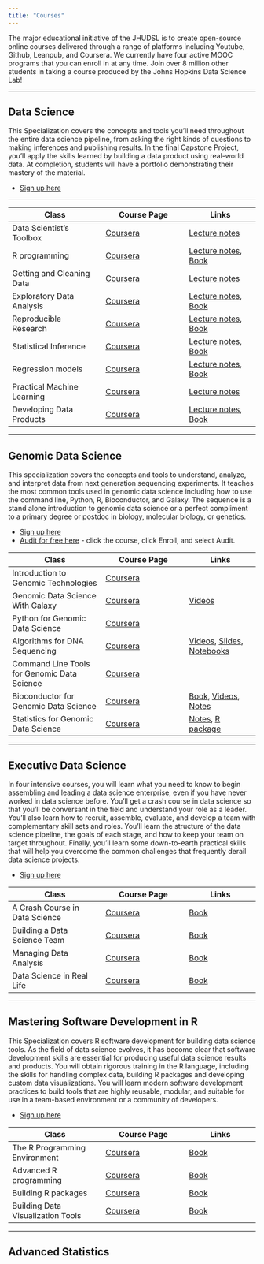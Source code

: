 ```yaml
---
title: "Courses"
---
```


The major educational initiative of the JHUDSL is to create open-source online courses delivered through a range of platforms including Youtube, Github, Leanpub, and Coursera. 
We currently have four active MOOC programs that you can enroll in at any time. Join over 8 million other students in taking a course produced by the Johns Hopkins Data Science Lab!

-----

## Data Science

This Specialization covers the concepts and tools you'll need throughout the entire data science pipeline, from asking the right kinds of questions to making inferences and publishing results. In the final Capstone Project, you’ll apply the skills learned by building a data product using real-world data. At completion, students will have a portfolio demonstrating their mastery of the material. 

* [Sign up here](https://www.coursera.org/specializations/jhu-data-science/1)

----


Class | Course Page | Links
---------------------|-------------------|----------------
Data Scientist's Toolbox | [Coursera](https://www.coursera.org/learn/data-scientists-tools) | [Lecture notes](https://github.com/DataScienceSpecialization/courses/tree/master/01_DataScientistToolbox)
R programming | [Coursera](https://www.coursera.org/learn/r-programming) | [Lecture notes](https://github.com/DataScienceSpecialization/courses/tree/master/02_RProgramming), [Book](https://leanpub.com/rprogramming)
Getting and Cleaning Data | [Coursera](https://www.coursera.org/learn/data-cleaning) |  [Lecture notes](https://github.com/DataScienceSpecialization/courses/tree/master/03_GettingData)
Exploratory Data Analysis | [Coursera](https://www.coursera.org/learn/exploratory-data-analysis) |  [Lecture notes](https://github.com/DataScienceSpecialization/courses/tree/master/04_ExploratoryAnalysis), [Book](https://leanpub.com/exdata)
Reproducible Research | [Coursera](https://www.coursera.org/learn/reproducible-research) |  [Lecture notes](https://github.com/DataScienceSpecialization/courses/tree/master/05_ReproducibleResearch), [Book](https://leanpub.com/reportwriting)
Statistical Inference | [Coursera](https://www.coursera.org/learn/statistical-inference) |  [Lecture notes](https://github.com/DataScienceSpecialization/courses/tree/master/06_StatisticalInference), [Book](https://leanpub.com/LittleInferenceBook)
Regression models | [Coursera](https://www.coursera.org/learn/regression-models) |  [Lecture notes](https://github.com/DataScienceSpecialization/courses/tree/master/07_RegressionModelse), [Book](https://leanpub.com/regmods)
Practical Machine Learning | [Coursera](https://www.coursera.org/learn/practical-machine-learning) | [Lecture notes](https://github.com/DataScienceSpecialization/courses/tree/master/08_PracticalMachineLearning)
Developing Data Products | [Coursera](https://www.coursera.org/learn/data-products) | [Lecture notes](https://github.com/DataScienceSpecialization/courses/tree/master/09_DevelopingDataProducts), [Book](https://leanpub.com/ddp)



--------

## Genomic Data Science

This specialization covers the concepts and tools to understand, analyze, and interpret data from next generation sequencing experiments. It teaches the most common tools used in genomic data science including how to use the command line, Python, R, Bioconductor, and Galaxy. The sequence is a stand alone introduction to genomic data science or a perfect compliment to a primary degree or postdoc in biology, molecular biology, or genetics.

* [Sign up here](https://www.coursera.org/specializations/genomic-data-science)
* [Audit for free here](https://www.coursera.org/jhu) - click the course, click Enroll, and select Audit.


Class | Course Page | Links
---------------------|-------------------|----------------
Introduction to Genomic Technologies | [Coursera](https://www.coursera.org/learn/introduction-genomics) | 
Genomic Data Science With Galaxy | [Coursera](https://www.coursera.org/learn/galaxy-project) | [Videos](https://vimeo.com/album/3456144)
Python for Genomic Data Science | [Coursera](https://www.coursera.org/learn/python-genomics) |
Algorithms for DNA Sequencing | [Coursera](https://www.coursera.org/learn/dna-sequencing) | [Videos](https://www.youtube.com/playlist?list=PL2mpR0RYFQsBiCWVJSvVAO3OJ2t7DzoHA), [Slides](https://github.com/BenLangmead/ads1-slides), [Notebooks](https://github.com/BenLangmead/ads1-notebooks)
Command Line Tools for Genomic Data Science | [Coursera](https://www.coursera.org/learn/genomic-tools) | 
Bioconductor for Genomic Data Science | [Coursera](https://www.coursera.org/learn/bioconductor) | [Book](https://leanpub.com/bioconductor), [Videos](https://www.youtube.com/playlist?list=PLA0uMgYDbgCKNH8Cm-68gEnw39fR5mhFa), [Notes](http://kasperdanielhansen.github.io/genbioconductor/)
Statistics for Genomic Data Science | [Coursera](https://www.coursera.org/learn/statistical-genomics)| [Notes](http://jtleek.com/genstats_site/), [R package](https://github.com/jtleek/genstats)


-----


## Executive Data Science

In four intensive courses, you will learn what you need to know to begin assembling and leading a data science enterprise, even if you have never worked in data science before. You’ll get a crash course in data science so that you’ll be conversant in the field and understand your role as a leader. You’ll also learn how to recruit, assemble, evaluate, and develop a team with complementary skill sets and roles. You’ll learn the structure of the data science pipeline, the goals of each stage, and how to keep your team on target throughout. Finally, you’ll learn some down-to-earth practical skills that will help you overcome the common challenges that frequently derail data science projects.

* [Sign up here](https://www.coursera.org/specializations/executive-data-science)

Class | Course Page | Links
---------------------|-------------------|----------------
A Crash Course in Data Science | [Coursera](https://www.coursera.org/learn/data-science-course) | [Book](https://leanpub.com/eds)
Building a Data Science Team | [Coursera](https://www.coursera.org/learn/build-data-science-team) | [Book](https://leanpub.com/eds)
Managing Data Analysis | [Coursera](https://www.coursera.org/learn/managing-data-analysis) | [Book](https://leanpub.com/eds)
Data Science in Real Life | [Coursera](https://www.coursera.org/learn/real-life-data-science) |[Book](https://leanpub.com/eds)

-----


## Mastering Software Development in R 


This Specialization covers R software development for building data science tools. As the field of data science evolves, it has become clear that software development skills are essential for producing useful data science results and products. You will obtain rigorous training in the R language, including the skills for handling complex data, building R packages and developing custom data visualizations. You will learn modern software development practices to build tools that are highly reusable, modular, and suitable for use in a team-based environment or a community of developers.

* [Sign up here](https://www.coursera.org/specializations/r)


Class | Course Page | Links
---------------------|-------------------|----------------
The R Programming Environment | [Coursera](https://www.coursera.org/learn/r-programming-environment) | [Book](https://leanpub.com/msdr)
Advanced R programming | [Coursera](https://www.coursera.org/learn/advanced-r) | [Book](https://leanpub.com/msdr)
Building R packages | [Coursera](https://www.coursera.org/learn/r-packages) | [Book](https://leanpub.com/msdr)
Building Data Visualization Tools | [Coursera](https://www.coursera.org/learn/r-data-visualization) |  [Book](https://leanpub.com/msdr)

---

## Advanced Statistics

